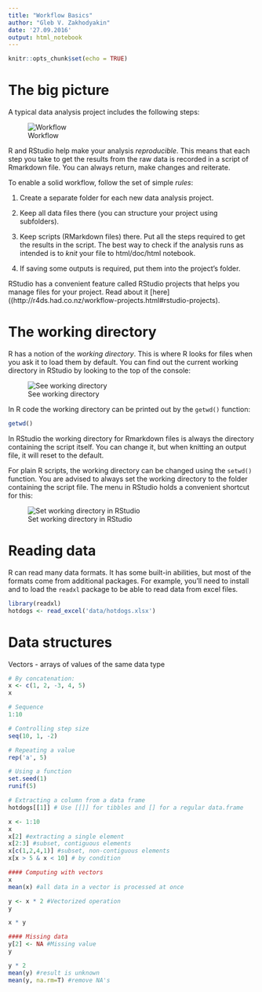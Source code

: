 ```yaml
---
title: "Workflow Basics"
author: "Gleb V. Zakhodyakin"
date: '27.09.2016'
output: html_notebook
---
```


```r
knitr::opts_chunk$set(echo = TRUE)
```

# The big picture
A typical data analysis project includes the following steps:

![Workflow](http://r4ds.had.co.nz/diagrams/data-science-explore.png)

R and RStudio help make your analysis *reproducible*. This means that each step you take to get the results from the raw data is recorded in a script of Rmarkdown file. You can always return, make changes and reiterate.

To enable a solid workflow, follow the set of simple *rules*:

1. Create a separate folder for each new data analysis project.

2. Keep all data files there (you can structure your project using subfolders).

3. Keep scripts (RMarkdown files) there. Put all the steps required to get the results in the script. The best way to check if the analysis runs as intended is to *knit* your file to html/doc/html notebook.

4. If saving some outputs is required, put them into the project's folder.

RStudio has a convenient feature called RStudio projects that helps you manage files for your project. Read about it [here]((http://r4ds.had.co.nz/workflow-projects.html#rstudio-projects).


# The working directory

R has a notion of the *working directory*. This is where R looks for files when you ask it to load them by default. You can find out the current working directory in RStudio by looking to the top of the console:

![See working directory](pics/see_working_directory.png)

In R code the working directory can be printed out by the `getwd()` function:

```r
getwd()
```

In RStudio the working directory for Rmarkdown files is always the directory containing the script itself. You can change it, but when knitting an output file, it will reset to the default.

For plain R scripts, the working directory can be changed using the `setwd()` function. You are advised to always set the working directory to the folder containing the script file. 
The menu in RStudio holds a convenient shortcut for this:

![Set working directory in RStudio](pics/set_working_directory.png)


# Reading data

R can read many data formats. It has some built-in abilities, but most of the formats come from additional packages. For example, you'll need to install and to load the `readxl` package to be able to read data from excel files.

```r
library(readxl)
hotdogs <- read_excel('data/hotdogs.xlsx')
```

# Data structures

Vectors - arrays of values of the same data type

```r

# By concatenation:
x <- c(1, 2, -3, 4, 5)
x

```

```r

# Sequence
1:10

# Controlling step size
seq(10, 1, -2)

# Repeating a value
rep('a', 5)

# Using a function
set.seed(1)
runif(5)

# Extracting a column from a data frame
hotdogs[[1]] # Use [[]] for tibbles and [] for a regular data.frame
```

```r

x <- 1:10
x
x[2] #extracting a single element
x[2:3] #subset, contiguous elements
x[c(1,2,4,1)] #subset, non-contiguous elements
x[x > 5 & x < 10] # by condition

```


```r
#### Computing with vectors
x
mean(x) #all data in a vector is processed at once

y <- x * 2 #Vectorized operation
y

x * y

#### Missing data
y[2] <- NA #Missing value
y

y * 2 
mean(y) #result is unknown
mean(y, na.rm=T) #remove NA's

```
